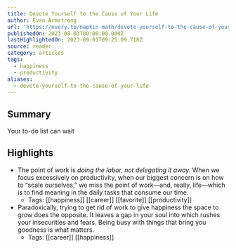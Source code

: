 ```yaml
---
title: Devote Yourself to the Cause of Your Life
author: Evan Armstrong
url: 'https://every.to/napkin-math/devote-yourself-to-the-cause-of-your-life'
publishedOn: 2023-08-03T00:00:00.000Z
lastHighlightedOn: 2023-09-01T09:25:09.718Z
source: reader
category: articles
tags:
  - happiness
  - productivity
aliases:
  - devote-yourself-to-the-cause-of-your-life
---
```

## Summary

Your to-do list can wait

## Highlights
- The point of work is *doing the labor, not delegating it away.* When we focus excessively on productivity, when our biggest concern is on how to “scale ourselves,” we miss the point of work—and, really, life—which is to find meaning in the daily tasks that consume our time.
    - Tags: [[happiness]] [[career]] [[favorite]] [[productivity]] 
- Paradoxically, trying to get rid of work to give happiness the space to grow does the opposite. It leaves a gap in your soul into which rushes your insecurities and fears. Being busy with things that bring you goodness is what matters.
    - Tags: [[career]] [[happiness]]
